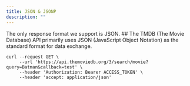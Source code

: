---
title: JSON & JSONP
description: ""
---
<Note class="card-info">
    The only response format we support is JSON.
</Note>
##
The TMDB (The Movie Database) API primarily uses JSON (JavaScript Object Notation) as the standard 
format for data exchange. 

```npm bash
curl --request GET \
     --url 'https://api.themoviedb.org/3/search/movie?query=Batman&callback=test' \
     --header 'Authorization: Bearer ACCESS_TOKEN' \
     --header 'accept: application/json'
```